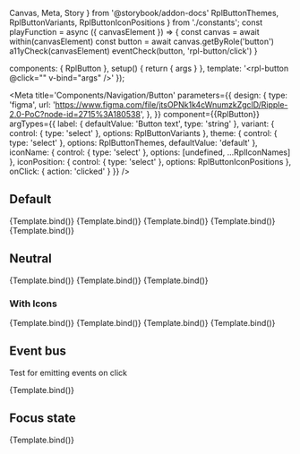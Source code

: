   Canvas,
  Meta,
  Story
} from '@storybook/addon-docs'
  RplButtonThemes,
  RplButtonVariants,
  RplButtonIconPositions
} from './constants';
const playFunction = async ({ canvasElement }) => {
  const canvas = await within(canvasElement)
  const button = await canvas.getByRole('button')
  a11yCheck(canvasElement)
  eventCheck(button, 'rpl-button/click')
}

  components: { RplButton },
  setup() {
    return { args }
  },
  template: '<rpl-button @click="" v-bind="args" />'
});

<Meta
  title='Components/Navigation/Button'
  parameters={{
    design: {
      type: 'figma',
      url:
        'https://www.figma.com/file/jtsOPNk1k4cWnumzkZgclD/Ripple-2.0-PoC?node-id=2715%3A180538',
    },
  }}
  component={{RplButton}}
  argTypes={{
    label: {
      defaultValue: 'Button text',
      type: 'string'
    },
    variant: {
      control: { type: 'select' },
      options: RplButtonVariants
    },
    theme: {
      control: { type: 'select' },
      options: RplButtonThemes,
      defaultValue: 'default'
    },
    iconName: {
      control: { type: 'select' },
      options: [undefined, ...RplIconNames]
    },
    iconPosition: {
      control: { type: 'select' },
      options: RplButtonIconPositions
    },
    onClick: { action: 'clicked' }
  }}
/>

## Default

<Canvas>
  <Story
    name='Default/Filled'
    args={{
      variant: 'filled'
    }}
  >
    {Template.bind()}
  </Story>
  <Story
    name='Default/Outlined'
    args={{
      variant: 'outlined'
    }}
  >
    {Template.bind()}
  </Story>
  <Story
    name='Default/White'
    args={{
      variant: 'white'
    }}
  >
    {Template.bind()}
  </Story>
  <Story
    name='Default/Elevated'
    args={{
      variant: 'elevated',
      iconName: 'icon-arrow-up'
    }}
  >
    {Template.bind()}
  </Story>
  <Story
    name='Default/Destructive'
    args={{
      variant: 'destructive',
    }}
  >
    {Template.bind()}
  </Story>
</Canvas>

## Neutral

<Canvas>
  <Story
    name='Neutral/Outlined'
    args={{
      variant: 'outlined',
      theme: 'neutral'
    }}
  >
    {Template.bind()}
  </Story>
  <Story
    name='Neutral/White'
    args={{
      variant: 'white',
      theme: 'neutral'
    }}
  >
    {Template.bind()}
  </Story>
  <Story
    name='Neutral/Elevated'
    args={{
      variant: 'elevated',
      theme: 'neutral',
      iconName: 'icon-arrow-up'
    }}
  >
    {Template.bind()}
  </Story>
</Canvas>


### With Icons

<Canvas>
  <Story
    name='With Icons/Filled'
    args={{
      variant: 'filled',
      iconName: 'icon-arrow-right'
    }}
  >
    {Template.bind()}
  </Story>
  <Story
    name='With Icons/Outlined'
    args={{
      variant: 'outlined',
      iconName: 'icon-arrow-up'
    }}
  >
    {Template.bind()}
  </Story>
  <Story
    name='With Icons/left'
    args={{
      variant: 'filled',
      iconPosition: 'left',
      iconName: 'icon-arrow-left'
    }}
  >
    {Template.bind()}
  </Story>
  <Story
    name='With Icons/right'
    args={{
      variant: 'filled',
      iconPosition: 'right',
      iconName: 'icon-arrow-right'
    }}
  >
    {Template.bind()}
  </Story>
</Canvas>

## Event bus

Test for emitting events on click

<Canvas>
  <Story
    name='Eventbus'
    args={{variant: 'filled', theme: 'default', iconName: 'icon-pin'}}
    play={playFunction}
  >
    {Template.bind()}
  </Story>
</Canvas>

## Focus state

<Canvas>
  <Story
    name='Focus state'
    play={buttonFocusInteraction}
    args={{
      variant: 'filled',
      label: 'Focused',
      iconName: 'icon-exclamation-circle-filled'
    }}
  >
    {Template.bind()}
  </Story>
</Canvas>
